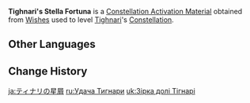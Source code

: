{{Item Infobox
|id           = 1169
|image        = Item Stella Fortuna (5 Star).png
|type         = Constellation Activation Materials
|group        = Stella Fortuna
|quality      = 5
|description  = [[Tighnari]]'s Constellation Activation Material
|source1      = [[Wishes]]
}}
'''Tighnari's Stella Fortuna''' is a [[Constellation Activation Material]] obtained from [[Wishes]] used to level [[Tighnari]]'s [[Constellation]].

==Other Languages==
{{Other Languages
|en      = Tighnari's Stella Fortuna
|zhs     = 提纳里的命星
|zhs_rm  = Tínàlǐ de Mìngxīng
|zht     = 提納里的命星
|zht_rm  = Tínàlǐ de Mìngxīng
|zh_tl   = Tighnari's {{Lex|Stella Fortuna|zh}}
|ja      = ティナリの星屑
|ja_rm   = Tinari no Hoshikuzu
|ja_tl   = Tighnari's {{Lex|Stella Fortuna|ja}}
|ko      = 타이나리의 운명의 별
|ko_rm   = Tainari-ui Unmyeong-ui Byeol
|ko_tl   = Tighnari's {{Lex|Stella Fortuna|ko}}
|es      = Stella Fortuna de Tighnari
|es_tl   = Tighnari's Stella Fortuna
|fr      = Stella Fortuna de Tighnari
|fr_tl   = Tighnari's Stella Fortuna
|ru      = <!--Удача Тигнари-->
|ru_tl   = <!--Tighnari's {{Lex|Stella Fortuna|ru}}-->
|th      = ดวงดาวแห่งชีวิตของ Tighnari
|th_rm   = Duangdao haeng Chiwit khong Tighnari
|th_tl   = Tighnari's {{Lex|Stella Fortuna|th}}
|vi      = Chòm Sao Của Tighnari
|vi_tl   = Tighnari's {{Lex|Stella Fortuna|vi}}
|de      = Stella Fortuna von Tighnari
|de_tl   = Tighnari's Stella Fortuna
|id      = Tighnari's Stella Fortuna
|pt      = <!--Constelação de Tighnari/Stella Fortuna de Tighnari-->
|pt_tl   = <!--Tighnari's Stella Fortuna-->
|tr      = <!--Tighnari' Yaşam Yıldızı-->
|tr_tl   = <!--Tighnari's Stella Fortuna-->
|it      = Stella Fortuna di Tighnari
|it_tl   = Tighnari's Stella Fortuna
}}

==Change History==
{{Change History|3.0}}

[[ja:ティナリの星屑]]
[[ru:Удача Тигнари]]
[[uk:Зірка долі Тігнарі]]